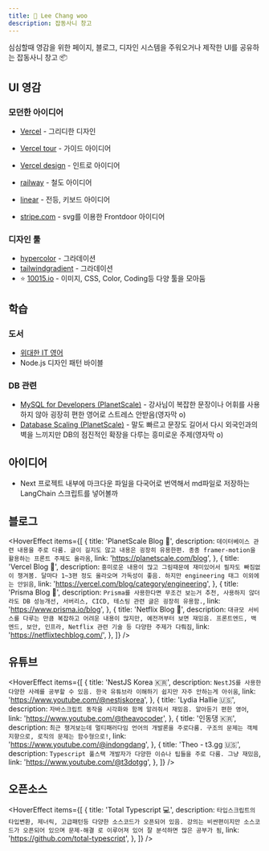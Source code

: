 ```yaml
---
title: 🐙 Lee Chang woo
description: 잡동사니 창고
---
```


심심할때 영감을 위한 페이지, 블로그, 디자인 시스템을 주워오거나 제작한 UI를 공유하는 잡동사니 창고 📦

## UI 영감

### 모던한 아이디어

- [Vercel](https://vercel.com/home) - 그리디한 디자인
- [Vercel tour](https://vercel.com/product-tour?i=0) - 가이드 아이디어
- [Vercel design](https://vercel.com/design) - 인트로 아이디어

- [railway](https://railway.app/) - 철도 아이디어
- [linear](https://linear.app/) - 전등, 키보드 아이디어
- [stripe.com](https://stripe.com/) - svg를 이용한 Frontdoor 아이디어

### 디자인 툴

- [hypercolor](https://hypercolor.dev/) - 그라데이션
- [tailwindgradient](https://www.tailwindgradient.com/#generator) - 그라데이션
- ⭐️ [10015.io](https://10015.io/tools/css-cubic-bezier-generator) - 이미지, CSS, Color, Coding등 다양 툴을 모아둠

## 학습

### 도서

- [위대한 IT 영어](https://www.geekhaus.club/english)
- Node.js 디자인 패턴 바이블

### DB 관련

- [MySQL for Developers (PlanetScale)](https://planetscale.com/learn/courses/mysql-for-developers/introduction/course-introduction) - 강사님이 복잡한 문장이나 어휘를 사용하지 않아 굉장히 편한 영어로 스트레스 안받음(영자막 o)
- [Database Scaling (PlanetScale)](https://planetscale.com/learn/courses/database-scaling/scaling/path-to-scaling?autoplay=1) - 말도 빠르고 문장도 길어서 다시 외국인과의 벽을 느끼지만 DB의 점진적인 확장을 다루는 흥미로운 주제(영자막 o)

## 아이디어

- Next 프로젝트 내부에 마크다운 파일을 다국어로 번역해서 md파일로 저장하는 LangChain 스크립트를 넣어볼까

## 블로그

<HoverEffect
  items={[
    {
      title: 'PlanetScale Blog 📝',
      description: `데이터베이스 관련 내용을 주로 다룸. 글이 길지도 않고 내용은 굉장히 유용한편. 종종 framer-motion을 활용하는 프론트 주제도 올라옴`,
      link: 'https://planetscale.com/blog',
    },
    {
      title: 'Vercel Blog 📝',
      description: `흥미로운 내용이 많고 그림때문에 재미있어서 필자도 빠짐없이 챙겨봄.
        달마다 1~3편 정도 올라오며 가독성이 좋음.
        하지만 engineering 태그 이외에는 안읽음`,
      link: 'https://vercel.com/blog/category/engineering',
    },
    {
      title: 'Prisma Blog 📝',
      description: `Prisma를 사용한다면 무조건 보는거 추천,
      사용하지 않더라도 DB 성능개선, 서버리스, CICD, 테스팅 관련 글은 굉장히 유용함.`,
      link: 'https://www.prisma.io/blog',
    },
    {
      title: 'Netflix Blog 📝',
      description: `대규모 서비스를 다루는 만큼 복잡하고 어려운 내용이 많지만, 예전꺼부터 보면 재밌음. 프론트엔드, 백엔드, 보안, 인프라, Netflix 관련 기술 등 다양한 주제가 다뤄짐`,
      link: 'https://netflixtechblog.com/',
    },
  ]}
/>

## 유튜브

<HoverEffect
  items={[
    {
      title: 'NestJS Korea 🇰🇷',
      description: `NestJS를 사용한 다양한 사례를 공부할 수 있음.
      한국 유튜브라 이해하기 쉽지만 자주 안하는게 아쉬움`,
      link: 'https://www.youtube.com/@nestjskorea',
    },
    {
      title: 'Lydia Hallie 🇺🇸',
      description: `자바스크립트 동작을 시각화와 함께 알려줘서 재밌음. 알아듣기 편한 영어`,
      link: 'https://www.youtube.com/@theavocoder',
    },
    {
      title: '인동댕 🇰🇷',
      description: `최근 챙겨보는데 멀티패러다임 언어의 개발론을 주로다룸. 구조의 문제는 객체지향으로, 로직의 문제는 함수형으로!`,
      link: 'https://www.youtube.com/@indongdang',
    },
    {
      title: 'Theo - t3․gg 🇺🇸',
      description: `Typescript 풀스택 개발자가 다양한 이슈나 팁들을 주로 다룸. 그냥 재밌음`,
      link: 'https://www.youtube.com/@t3dotgg',
    },
  ]}
/>

## 오픈소스

<HoverEffect
  items={[
    {
      title: 'Total Typescript 💻',
      description: `타입스크립트의 타입변환, 제너릭, 고급패턴등 다양한 소스코드가 오픈되어 있음.
       강의는 비싼편이지만 소스코드가 오픈되어 있으며 문제-해결 로 이루어져 있어 잘 분석하면 많은 공부가 됨`,
      link: 'https://github.com/total-typescript',
    },
  ]}
/>
